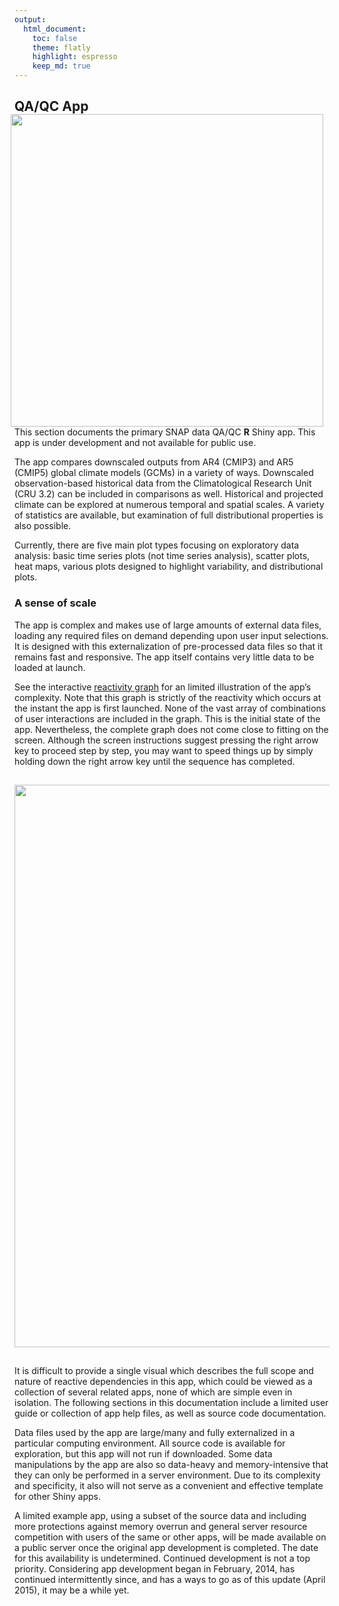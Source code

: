 ```yaml
---
output:
  html_document:
    toc: false
    theme: flatly
    highlight: espresso
    keep_md: true
---
```


##
##
## QA/QC App <img style="float: right; padding-left: 10px; padding-right: 10px" src="img/home_text.png" width="500"/>

This section documents the primary SNAP data QA/QC **R** Shiny app.
This app is under development and not available for public use.

The app compares downscaled outputs from AR4 (CMIP3) and AR5 (CMIP5) global climate models (GCMs) in a variety of ways.
Downscaled observation-based historical data from the Climatological Research Unit (CRU 3.2) can be included in comparisons as well.
Historical and projected climate can be explored at numerous temporal and spatial scales.
A variety of statistics are available, but examination of full distributional properties is also possible.

Currently, there are five main plot types focusing on exploratory data analysis: basic time series plots (not time series analysis), scatter plots, heat maps, various plots designed to highlight variability, and distributional plots.

### A sense of scale

The app is complex and makes use of large amounts of external data files, loading any required files on demand depending upon user input selections.
It is designed with this externalization of pre-processed data files so that it remains fast and responsive.
The app itself contains very little data to be loaded at launch.

See the interactive <a href="reactivity_at_launch.html" target="_blank">reactivity graph</a> for an limited illustration of the app's complexity.
Note that this graph is strictly of the reactivity which occurs at the instant the app is first launched.
None of the vast array of combinations of user interactions are included in the graph.
This is the initial state of the app.
Nevertheless, the complete graph does not come close to fitting on the screen.
Although the screen instructions suggest pressing the right arrow key to proceed step by step,
you may want to speed things up by simply holding down the right arrow key until the sequence has completed.

##
<img class="centered" src="img/reactivity_at_launch.png" width="900">

##

It is difficult to provide a single visual which describes the full scope and nature of reactive dependencies in this app,
which could be viewed as a collection of several related apps, none of which are simple even in isolation.
The following sections in this documentation include a limited user guide or collection of app help files,
as well as source code documentation.

Data files used by the app are large/many and fully externalized in a particular computing environment.
All source code is available for exploration, but this app will not run if downloaded.
Some data manipulations by the app are also so data-heavy and memory-intensive that they can only be performed in a server environment.
Due to its complexity and specificity, it also will not serve as a convenient and effective template for other Shiny apps.

A limited example app, using a subset of the source data and including more protections against memory overrun and general server resource competition with users of the same or other apps,
will be made available on a public server once the original app development is completed.
The date for this availability is undetermined.
Continued development is not a top priority.
Considering app development began in February, 2014, has continued intermittently since, and has a ways to go as of this update (April 2015), it may be a while yet.
